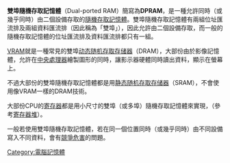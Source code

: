 {{unreferenced|time=2017-03-29T12:42:38+00:00}}
{{記憶體類型}}
'''雙埠隨機存取記憶體'''（Dual-ported RAM）簡寫為'''DPRAM'''，是一種允許同時（或幾乎同時）由二個設備存取的[[隨機存取記憶體|隨機存取記憶體]]。雙埠隨機存取記憶體有兩組位址匯流排及兩組資料匯流排（因此稱為「雙埠」），因此允許由二個設備存取，而一般的隨機存取記憶體的位址匯流排及資料匯流排都只有一組。

[[VRAM|VRAM]]就是一種常見的雙埠[[动态随机存取存储器|动态随机存取存储器]]（DRAM），大部份由於影像記憶體，允許在[[中央處理器|中央處理器]]繪製圖形的同時，讓影示器硬體同時讀出資料，顯示在螢幕上。

不過大部份的雙埠隨機存取記憶體都是用[[静态随机存取存储器|静态随机存取存储器]]（SRAM），不會使用像VRAM一樣的DRAM技術。

大部份CPU的[[寄存器|寄存器]]都是用小尺寸的雙埠（或多埠）隨機存取記憶體來實現，（參考[[寄存器堆|寄存器堆]]）。

一般若使用雙埠隨機存取記憶體，若在同一個位置同時（或幾乎同時）由不同設備寫入不同資料，會有[[競爭危害|競爭危害]]的問題。

[[Category:電腦記憶體|Category:電腦記憶體]]
<!--{{Compu-hardware-stub}}-->
{{電腦記憶體小作品}}